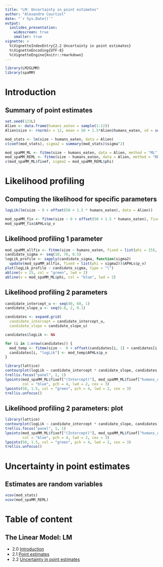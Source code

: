 ```yaml
---
title: "LM: Uncertainty in point estimates"
author: "Alexandre Courtiol"
date: "`r Sys.Date()`"
output:
  ioslides_presentation:
    widescreen: true
    smaller: true
vignette: >
  %\VignetteIndexEntry{2.2 Uncertainty in point estimates}
  %\VignetteEncoding{UTF-8}
  %\VignetteEngine{knitr::rmarkdown}
---
```


```r
library(LM2GLMM)
library(spaMM)
```

# Introduction

## Summary of point estimates

```r
set.seed(123L)
Alien <- data.frame(humans_eaten = sample(1:12))
Alien$size <- rnorm(n = 12, mean = 50 + 1.5*Alien$humans_eaten, sd = sqrt(25))

mod_stats <- lm(size ~ humans_eaten, data = Alien)
c(coef(mod_stats), sigma2 = summary(mod_stats)$sigma^2)

mod_spaMM_ML <- fitme(size ~ humans_eaten, data = Alien, method = "ML")      ## residual variance
mod_spaMM_REML <- fitme(size ~ humans_eaten, data = Alien, method = "REML")  ## error variance
c(mod_spaMM_ML$fixef, sigma2 = mod_spaMM_REML$phi)
```


# Likelihood profiling

## Computing the likelihood for specific parameters

```r
logLik(lm(size ~ 0 + offset(50 + 1.5 * humans_eaten), data = Alien))

mod_spaMM_fix <- fitme(size ~ 0 + offset(50 + 1.5 * humans_eaten), fixed = list(phi = 25), data = Alien)
mod_spaMM_fix$APHLs$p_v
```

## Likelihood profiling 1 parameter

```r
mod_spaMM_allfix <- fitme(size ~ humans_eaten, fixed = list(phi = 25), data = Alien)
candidate_sigma <- seq(10, 70, 0.5)
logLik_profile <- sapply(candidate_sigma, function(sigma2) 
  update(mod_spaMM_allfix, fixed = list(phi = sigma2))$APHLs$p_v)
plot(logLik_profile ~ candidate_sigma, type = "l")
abline(v = 25, col = "green", lwd = 2)
abline(v = mod_spaMM_ML$phi, col = "blue", lwd = 2)
```

## Likelihood profiling 2 parameters

```r
candidate_intercept_u <- seq(40, 60, 1)
candidate_slope_u <- seq(0.8, 2, 0.1)

candidates <- expand.grid(
  candidate_intercept = candidate_intercept_u,
  candidate_slope = candidate_slope_u)

candidates$logLik <- NA

for (i in 1:nrow(candidates)) {
  mod_temp <- fitme(size ~  0 + offset(candidates[i, 1] + candidates[i, 2] * humans_eaten), data = Alien)
  candidates[i, "logLik"] <- mod_temp$APHLs$p_v
}
```
```r
library(lattice)
contourplot(logLik ~ candidate_intercept * candidate_slope, candidates, cuts = 15)
trellis.focus("panel", 1, 1) 
lpoints(mod_spaMM_ML$fixef["(Intercept)"], mod_spaMM_ML$fixef["humans_eaten"],
        col = "blue", pch = 4, lwd = 2, cex = 3)
lpoints(50, 1.5, col = "green", pch = 4, lwd = 2, cex = 3)
trellis.unfocus()
```

## Likelihood profiling 2 parameters: plot

```r
library(lattice)
contourplot(logLik ~ candidate_intercept * candidate_slope, candidates, cuts = 15)
trellis.focus("panel", 1, 1) 
lpoints(mod_spaMM_ML$fixef["(Intercept)"], mod_spaMM_ML$fixef["humans_eaten"],
        col = "blue", pch = 4, lwd = 2, cex = 3)
lpoints(50, 1.5, col = "green", pch = 4, lwd = 2, cex = 3)
trellis.unfocus()
```

# Uncertainty in point estimates

## Estimates are random variables

```r
vcov(mod_stats)
vcov(mod_spaMM_REML)
```

# Table of content

## The Linear Model: LM

* 2.0 [Introduction](./LM_intro.html)
* 2.1 [Point estimates](./LM_point_estimates.html)
* 2.2 [Uncertainty in point estimates](./LM_uncertainty.html)

